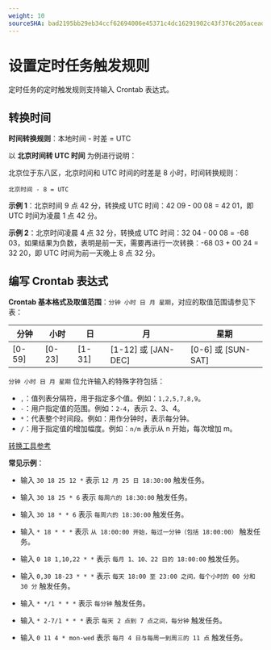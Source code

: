```yaml
---
weight: 10
sourceSHA: bad2195bb29eb34ccf62694006e45371c4dc16291902c43f376c205aceaddddf
---
```


# 设置定时任务触发规则

定时任务的定时触发规则支持输入 Crontab 表达式。

## 转换时间

**时间转换规则**：本地时间 - 时差 = UTC

以 **北京时间转 UTC 时间** 为例进行说明：

北京位于东八区，北京时间和 UTC 时间的时差是 8 小时，时间转换规则：

`北京时间 - 8 = UTC`

**示例 1**：北京时间 9 点 42 分，转换成 UTC 时间：42 09 - 00 08 = 42 01，即 UTC 时间为凌晨 1 点 42 分。

**示例 2**：北京时间凌晨 4 点 32 分，转换成 UTC 时间：32 04 - 00 08 = -68 03，如果结果为负数，表明是前一天，需要再进行一次转换：-68 03 + 00 24 = 32 20，即 UTC 时间为前一天晚上 8 点 32 分。

## 编写 Crontab 表达式

**Crontab 基本格式及取值范围**：`分钟 小时 日 月 星期`，对应的取值范围请参见下表：

| 分钟  |  小时  |  日  |  月  |   星期  |
| ---- | ---- | ---- |  ---- |  ---- |
|  [0-59]  | [0-23]  |  [1-31]   |  [1-12] 或 [JAN-DEC]  |  [0-6] 或 [SUN-SAT] |

`分钟 小时 日 月 星期` 位允许输入的特殊字符包括：

* `,`：值列表分隔符，用于指定多个值。例如：`1,2,5,7,8,9`。
* `-`：用户指定值的范围。例如：`2-4`，表示 2、3、4。
* `*`：代表整个时间段。例如：用作分钟时，表示每分钟。
* `/`：用于指定值的增加幅度。例如：`n/m` 表示从 n 开始，每次增加 m。

[转换工具参考](https://crontab.guru/)

**常见示例**：

* 输入 `30 18 25 12 *` 表示 `12 月 25 日 18:30:00` 触发任务。

* 输入 `30 18 25 * 6` 表示 `每周六的 18:30:00` 触发任务。

* 输入 `30 18 * * 6` 表示 `每周六的 18:30:00` 触发任务。

* 输入 `* 18 * * *` 表示 `从 18:00:00 开始，每过一分钟（包括 18:00:00）` 触发任务。

* 输入 `0 18 1,10,22 * *` 表示 `每月 1、10、22 日的 18:00:00` 触发任务。

* 输入 `0,30 18-23 * * *` 表示 `每天 18:00 至 23:00 之间，每个小时的 00 分和 30 分` 触发任务。

* 输入 `* */1 * * *` 表示 `每分钟` 触发任务。

* 输入 `* 2-7/1 * * *` 表示 `每天 2 点到 7 点之间，每分钟` 触发任务。

* 输入 `0 11 4 * mon-wed` 表示 `每月 4 日与每周一到周三的 11 点` 触发任务。
